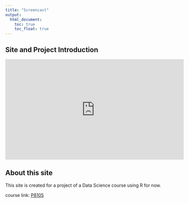 ```yaml
---
title: "Screencast"
output: 
  html_document:
    toc: true
    toc_float: true
---
```

## Site and Project Introduction

<iframe width="560" height="315" src="https://www.youtube.com/embed/JQkoHHoT2D8" title="YouTube video player" frameborder="0" allow="accelerometer; autoplay; clipboard-write; encrypted-media; gyroscope; picture-in-picture" allowfullscreen></iframe>

## About this site

This site is created for a project of a Data Science course using R for now.

course link:
[P8105](https://www.p8105.com/)
